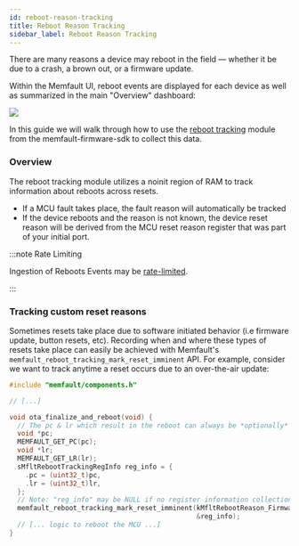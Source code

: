 ```yaml
---
id: reboot-reason-tracking
title: Reboot Reason Tracking
sidebar_label: Reboot Reason Tracking
---
```



There are many reasons a device may reboot in the field — whether it be due to a
crash, a brown out, or a firmware update.

Within the Memfault UI, reboot events are displayed for each device as well as
summarized in the main "Overview" dashboard:

![](/img/docs/mcu/reboot-reason-chart.png)

In this guide we will walk through how to use the
[reboot tracking](https://github.com/memfault/memfault-firmware-sdk/blob/master/components/include/memfault/core/reboot_tracking.h#L9-L21)
module from the memfault-firmware-sdk to collect this data.

<IntegrationCompletePrerequisite />

### Overview

The reboot tracking module utilizes a noinit region of RAM to track information
about reboots across resets.

- If a MCU fault takes place, the fault reason will automatically be tracked
- If the device reboots and the reason is not known, the device reset reason
  will be derived from the MCU reset reason register that was part of your
  initial port.

:::note Rate Limiting

Ingestion of Reboots Events may be
[rate-limited](/docs/platform/rate-limiting#reboot-events).

:::

### Tracking custom reset reasons

Sometimes resets take place due to software initiated behavior (i.e firmware
update, button resets, etc). Recording when and where these types of resets take
place can easily be achieved with Memfault's
`memfault_reboot_tracking_mark_reset_imminent` API. For example, consider we
want to track anytime a reset occurs due to an over-the-air update:

```c
#include "memfault/components.h"

// [...]

void ota_finalize_and_reboot(void) {
  // The pc & lr which result in the reboot can always be *optionally* recorded
  void *pc;
  MEMFAULT_GET_PC(pc);
  void *lr;
  MEMFAULT_GET_LR(lr);
  sMfltRebootTrackingRegInfo reg_info = {
    .pc = (uint32_t)pc,
    .lr = (uint32_t)lr,
  };
  // Note: "reg_info" may be NULL if no register information collection is desired
  memfault_reboot_tracking_mark_reset_imminent(kMfltRebootReason_FirmwareUpdate,
                                               &reg_info);
  // [... logic to reboot the MCU ...]
}
```
